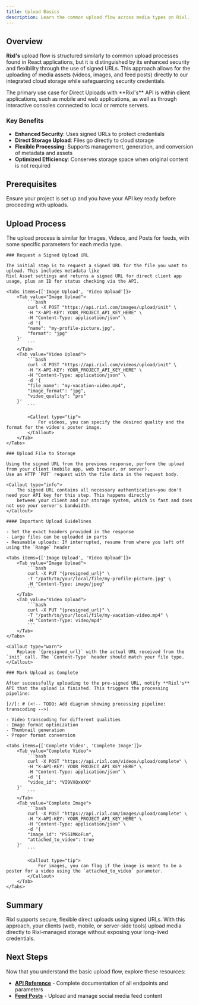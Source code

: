 ```yaml
---
title: Upload Basics
description: Learn the common upload flow across media types on Rixl.
---
```



## Overview

**Rixl's** upload flow is structured similarly to common upload processes found in React applications,
but it is distinguished by its enhanced security and flexibility through the use of signed URLs.
This approach allows for the uploading of media assets (videos, images, and feed posts) directly to
our integrated cloud storage while safeguarding security credentials.

<Callout type="info">
    The primary use case for Direct Uploads with **Rixl's** API is within client applications,
    such as mobile and web applications, as well as through interactive consoles connected
    to local or remote servers.
</Callout>

### Key Benefits

- **Enhanced Security**: Uses signed URLs to protect credentials
- **Direct Storage Upload**: Files go directly to cloud storage
- **Flexible Processing**: Supports management, generation, and conversion of metadata and assets
- **Optimized Efficiency**: Conserves storage space when original content is not required

[//]: # (    <!-- TODO: Add diagram showing upload flow from client to API to cloud storage -->)

## Prerequisites

<Callout type="warn">
    Ensure your project is set up and you have your API key ready before proceeding with uploads.
</Callout>

## Upload Process

The upload process is similar for Images, Videos, and Posts for feeds, with some specific parameters for each media type.

<Steps>

    ### Request a Signed Upload URL

    The initial step is to request a signed URL for the file you want to upload. This includes metadata like
    Rixl Asset settings and returns a signed URL for direct client app usage, plus an ID for status checking via the API.

    <Tabs items={['Image Upload', 'Video Upload']}>
        <Tab value="Image Upload">
            ```bash
            curl -X POST "https://api.rixl.com/images/upload/init" \
            -H "X-API-KEY: YOUR_PROJECT_API_KEY_HERE" \
            -H "Content-Type: application/json" \
            -d '{
            "name": "my-profile-picture.jpg",
            "format": "jpg"
        }'
            ```
        </Tab>
        <Tab value="Video Upload">
            ```bash
            curl -X POST "https://api.rixl.com/videos/upload/init" \
            -H "X-API-KEY: YOUR_PROJECT_API_KEY_HERE" \
            -H "Content-Type: application/json" \
            -d '{
            "file_name": "my-vacation-video.mp4",
            "image_format": "jpg",
            "video_quality": "pro"
        }'
            ```

            <Callout type="tip">
                For videos, you can specify the desired quality and the format for the video's poster image.
            </Callout>
        </Tab>
    </Tabs>

    ### Upload File to Storage

    Using the signed URL from the previous response, perform the upload from your client (mobile app, web browser, or server).
    Use an HTTP `PUT` request with the file data in the request body.

    <Callout type="info">
        The signed URL contains all necessary authentication—you don't need your API key for this step. This happens directly
        between your client and our storage system, which is fast and does not use your server's bandwidth.
    </Callout>

    #### Important Upload Guidelines

    - Set the exact headers provided in the response
    - Large files can be uploaded in parts
    - Resumable uploads: If interrupted, resume from where you left off using the `Range` header

    <Tabs items={['Image Upload', 'Video Upload']}>
        <Tab value="Image Upload">
            ```bash
            curl -X PUT "{presigned_url}" \
            -T "/path/to/your/local/file/my-profile-picture.jpg" \
            -H "Content-Type: image/jpeg"
            ```
        </Tab>
        <Tab value="Video Upload">
            ```bash
            curl -X PUT "{presigned_url}" \
            -T "/path/to/your/local/file/my-vacation-video.mp4" \
            -H "Content-Type: video/mp4"
            ```
        </Tab>
    </Tabs>

    <Callout type="warn">
        Replace `{presigned_url}` with the actual URL received from the `init` call. The `Content-Type` header should match your file type.
    </Callout>

    ### Mark Upload as Complete

    After successfully uploading to the pre-signed URL, notify **Rixl's** API that the upload is finished. This triggers the processing pipeline:

    [//]: # (<!-- TODO: Add diagram showing processing pipeline: transcoding -->)

    - Video transcoding for different qualities
    - Image format optimization
    - Thumbnail generation
    - Proper format conversion

    <Tabs items={['Complete Video', 'Complete Image']}>
        <Tab value="Complete Video">
            ```bash
            curl -X POST "https://api.rixl.com/videos/upload/complete" \
            -H "X-API-KEY: YOUR_PROJECT_API_KEY_HERE" \
            -H "Content-Type: application/json" \
            -d '{
            "video_id": "VI9VXQxWXQ"
        }'
            ```
        </Tab>
        <Tab value="Complete Image">
            ```bash
            curl -X POST "https://api.rixl.com/images/upload/complete" \
            -H "X-API-KEY: YOUR_PROJECT_API_KEY_HERE" \
            -H "Content-Type: application/json" \
            -d '{
            "image_id": "PS5IMKoFLm",
            "attached_to_video": true
        }'
            ```

            <Callout type="tip">
                For images, you can flag if the image is meant to be a poster for a video using the `attached_to_video` parameter.
            </Callout>
        </Tab>
    </Tabs>

</Steps>

## Summary

Rixl supports secure, flexible direct uploads using signed URLs. With this approach, your clients (web, mobile, or server-side tools) upload
media directly to Rixl-managed storage without exposing your long-lived credentials.

## Next Steps

Now that you understand the basic upload flow, explore these resources:

- **[API Reference](/docs/api-reference/overview)** - Complete documentation of all endpoints and parameters
- **[Feed Posts](/docs/uploads/posts)** - Upload and manage social media feed content
